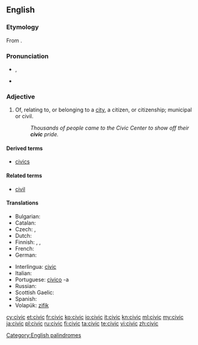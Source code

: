 ==English==
{{wikipedia}}

===Etymology===
From {{etyl|la}} {{term|civicus|cīvicus|pertaining to a city or citizens|lang=la}}.

===Pronunciation===
* {{IPA|/ˈsɪvɪk/}}, {{X-SAMPA|/"sIvIk/}}
* {{rhymes|ɪvɪk}}

===Adjective===
{{en-adj}}

# Of, relating to, or belonging to a [[city]], a citizen, or citizenship; municipal or civil.
#: ''Thousands of people came to the Civic Center to show off their '''civic''' pride.''

====Derived terms====
* [[civics]]

====Related terms====
* [[civil]]

====Translations====
{{trans-top|Having to do with a city or the people who live there}}
* Bulgarian: {{t|bg|граждански}}
* Catalan: {{t|ca|cívic}}
* Czech: {{t-|cs|městský|m}}, {{t-|cs|občanský|m}}
* Dutch: {{t-|nl|stedelijk}}
* Finnish: {{t-|fi|kaupunkilais-}}, {{t-|fi|asukas-}}, {{t-|fi|kansalais-}}
* French: {{t+|fr|civique}}
* German: {{t|de|bürgerlich}}
{{trans-mid}}
* Interlingua: [[civic]]
* Italian: {{t+|it|civico}}
* Portuguese: [[civico]] -a
* Russian: {{t|ru|гражданский|m|tr=graždánskij|sc=Cyrl}}
* Scottish Gaelic: {{t-|gd|catharra|xs=Scottish Gaelic}}
* Spanish: {{t|es|cívico}}
* Volapük: [[zifik]]
{{trans-bottom}}

[[Category:English palindromes]]

[[cy:civic]]
[[et:civic]]
[[fr:civic]]
[[ko:civic]]
[[io:civic]]
[[it:civic]]
[[kn:civic]]
[[ml:civic]]
[[my:civic]]
[[ja:civic]]
[[pl:civic]]
[[ru:civic]]
[[fi:civic]]
[[ta:civic]]
[[te:civic]]
[[vi:civic]]
[[zh:civic]]